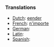 ===Translations===
*[[Dutch]]: [[eender]]
*[[French]]: [[n'importe]]
*[[German]]: [[]]
*[[Latin]]: [[]]
*[[Spanish]]: [[]]